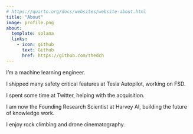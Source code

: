 ```yaml
---
# https://quarto.org/docs/websites/website-about.html
title: "About"
image: profile.png
about:
  template: solana
  links:
    - icon: github
      text: Github
      href: https://github.com/thedch
---
```


I'm a machine learning engineer.

I shipped many safety critical features at Tesla Autopilot, working on FSD.

I spent some time at Twitter, helping with the acquisition.

I am now the Founding Research Scientist at Harvey AI, building the future of knowledge work.

I enjoy rock climbing and drone cinematography.